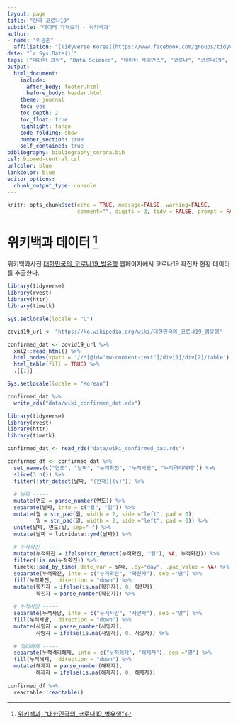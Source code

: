 ```yaml
---
layout: page
title: "한국 코로나19"
subtitle: "데이터 가져오기 - 위키백과"
author:
- name: "이광춘"
  affiliation: "[Tidyverse Korea](https://www.facebook.com/groups/tidyverse/)"
date: "`r Sys.Date()`"
tags: ["데이터 과학", "Data Science", "데이터 사이언스", "코로나", "코로나19", "covid-19", "corona"]
output:
  html_document: 
    include:
      after_body: footer.html
      before_body: header.html
    theme: journal
    toc: yes
    toc_depth: 2
    toc_float: true
    highlight: tango
    code_folding: show
    number_section: true
    self_contained: true
bibliography: bibliography_corona.bib
csl: biomed-central.csl
urlcolor: blue
linkcolor: blue
editor_options: 
  chunk_output_type: console
---
```


```r
knitr::opts_chunk$set(echo = TRUE, message=FALSE, warning=FALSE,
                      comment="", digits = 3, tidy = FALSE, prompt = FALSE, fig.align = 'center')

```



# 위키백과 데이터 [^wiki-covid] {#get-wiki-corona-dataset}

[^wiki-covid]: [위키백과, "대한민국의_코로나19_범유행"](https://ko.wikipedia.org/wiki/대한민국의_코로나19_범유행)

위키백과사전 [대한민국의_코로나19_범유행](https://ko.wikipedia.org/wiki/대한민국의_코로나19_범유행) 웹페이지에서 코로나19 확진자 현황 데이터를 추출한다. 

```r
library(tidyverse)
library(rvest)
library(httr)
library(timetk)

Sys.setlocale(locale = "C")

covid19_url <- "https://ko.wikipedia.org/wiki/대한민국의_코로나19_범유행"

confirmed_dat <- covid19_url %>% 
  xml2::read_html() %>% 
  html_nodes(xpath = '//*[@id="mw-content-text"]/div[1]/div[2]/table') %>% 
  html_table(fill = TRUE) %>% 
  .[[1]]

Sys.setlocale(locale = "Korean")

confirmed_dat %>% 
  write_rds("data/wiki_confirmed_dat.rds")
```


```r
library(tidyverse)
library(rvest)
library(httr)
library(timetk)

confirmed_dat <- read_rds("data/wiki_confirmed_dat.rds")

confirmed_df <- confirmed_dat %>% 
  set_names(c("연도", "날짜", "누적확진", "누적사망", "누적격리해제")) %>% 
  slice(3:n()) %>% 
  filter(!str_detect(날짜, "(현재)|(v)")) %>% 
  
  # 날짜 -----
  mutate(연도 = parse_number(연도)) %>% 
  separate(날짜, into = c("월", "일")) %>% 
  mutate(월 = str_pad(월, width = 2, side ="left", pad = 0),
         일 = str_pad(일, width = 2, side ="left", pad = 0)) %>% 
  unite(날짜, 연도:일, sep="-") %>% 
  mutate(날짜 = lubridate::ymd(날짜)) %>% 
  
  # 누적확진 -----
  mutate(누적확진 = ifelse(str_detect(누적확진, "월"), NA, 누적확진)) %>% 
  filter(!is.na(누적확진)) %>% 
  timetk::pad_by_time(.date_var = 날짜, .by="day", .pad_value = NA) %>% 
  separate(누적확진, into = c("누적확진", "확진자"), sep ="명") %>% 
  fill(누적확진, .direction = "down") %>% 
  mutate(확진자 = ifelse(is.na(확진자), 0, 확진자),
         확진자 = parse_number(확진자)) %>%  
  
  # 누적사망 -----
  separate(누적사망, into = c("누적사망", "사망자"), sep ="명") %>% 
  fill(누적사망, .direction = "down") %>% 
  mutate(사망자 = parse_number(사망자),
         사망자 = ifelse(is.na(사망자), 0, 사망자)) %>% 
  
  # 격리해제 -----
  separate(누적격리해제, into = c("누적해제", "해제자"), sep ="명") %>% 
  fill(누적해제, .direction = "down") %>% 
  mutate(해제자 = parse_number(해제자),
         해제자 = ifelse(is.na(해제자), 0, 해제자))
  
confirmed_df %>% 
  reactable::reactable()

```

